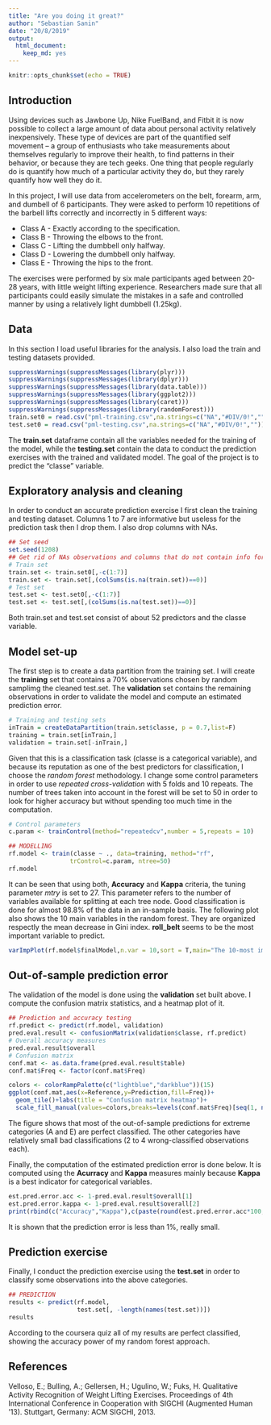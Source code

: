 ---
title: "Are you doing it great?"
author: "Sebastian Sanin"
date: "20/8/2019"
output:
  html_document:
    keep_md: yes
---

```{r setup, include=FALSE}
knitr::opts_chunk$set(echo = TRUE)
```

## Introduction

Using devices such as Jawbone Up, Nike FuelBand, and Fitbit it is now possible to collect a large amount of data about personal activity relatively inexpensively. These type of devices are part of the quantified self movement – a group of enthusiasts who take measurements about themselves regularly to improve their health, to find patterns in their behavior, or because they are tech geeks. One thing that people regularly do is quantify how much of a particular activity they do, but they rarely quantify how well they do it. 

In this project, I will use data from accelerometers on the belt, forearm, arm, and dumbell of 6 participants. They were asked to perform 10 repetitions of the barbell lifts correctly and incorrectly in 5 different ways:

  * Class A - Exactly according to the specification.
  * Class B - Throwing the elbows to the front.
  * Class C - Lifting the dumbbell only halfway.
  * Class D - Lowering the dumbbell only halfway.
  * Class E - Throwing the hips to the front.

The exercises were performed by six male participants aged between 20-28 years, with little weight lifting experience. Researchers made sure that all participants could easily simulate the mistakes in a safe and controlled manner by using a relatively light dumbbell (1.25kg).

## Data

In this section I load useful libraries for the analysis. I also load the train and testing datasets provided.

```{r}
suppressWarnings(suppressMessages(library(plyr)))
suppressWarnings(suppressMessages(library(dplyr)))
suppressWarnings(suppressMessages(library(data.table)))
suppressWarnings(suppressMessages(library(ggplot2)))
suppressWarnings(suppressMessages(library(caret)))
suppressWarnings(suppressMessages(library(randomForest)))
train.set0 = read.csv("pml-training.csv",na.strings=c("NA","#DIV/0!",""))
test.set0 = read.csv("pml-testing.csv",na.strings=c("NA","#DIV/0!",""))
```

The **train.set** dataframe contain all the variables needed for the training of the model, while the **testing.set** contain the data to conduct the prediction exercises with the trained and validated model. The goal of the project is to predict the "classe" variable.

## Exploratory analysis and cleaning

In order to conduct an accurate prediction exercise I first clean the training and testing dataset. Columns 1 to 7 are informative but useless for the prediction task then I drop them. I also drop columns with NAs.

```{r}
## Set seed
set.seed(1208)
## Get rid of NAs observations and columns that do not contain info for prediction.
# Train set
train.set <- train.set0[,-c(1:7)]
train.set <- train.set[,(colSums(is.na(train.set))==0)]
# Test set
test.set <- test.set0[,-c(1:7)]
test.set <- test.set[,(colSums(is.na(test.set))==0)]
```
Both train.set and test.set consist of about 52 predictors and the classe variable.

## Model set-up

The first step is to create a data partition from the training set. I will create the **training** set that contains a 70\% observations chosen by random samplimg the cleaned test.set. The **validation** set contains the remaining observations in order to validate the model and compute an estimated prediction error.

```{r}
# Training and testing sets
inTrain = createDataPartition(train.set$classe, p = 0.7,list=F)
training = train.set[inTrain,]
validation = train.set[-inTrain,]
```

Given that this is a classification task (classe is a categorical variable), and because its reputation as one of the best predictors for classification, I choose the *random forest* methodology. I change some control parameters in order to use *repeated cross-validation* with 5 folds and 10 repeats. The number of trees taken into account in the forest will be set to 50 in order to look for higher accuracy but without spending too much time in the computation.

```{r}
# Control parameters
c.param <- trainControl(method="repeatedcv",number = 5,repeats = 10)

## MODELLING
rf.model <- train(classe ~ ., data=training, method="rf",
                 trControl=c.param, ntree=50)
rf.model
```

It can be seen that using both, **Accuracy** and **Kappa** criteria, the tuning parameter *mtry* is set to 27. This parameter refers to the number of variables available for splitting at each tree node. Good classification is done for almost 98.8\% of the data in an in-sample basis. The following plot also shows the 10 main variables in the random forest. They are organized respectly the mean decrease in Gini index. **roll_belt** seems to be the most important variable to predict.

```{r}
varImpPlot(rf.model$finalModel,n.var = 10,sort = T,main="The 10-most important variables")
```

## Out-of-sample prediction error

The validation of the model is done using the **validation** set built above. I compute the confusion matrix statistics, and a heatmap plot of it.

```{r}
## Prediction and accuracy testing
rf.predict <- predict(rf.model, validation)
pred.eval.result <- confusionMatrix(validation$classe, rf.predict)
# Overall accuracy measures
pred.eval.result$overall
# Confusion matrix
conf.mat <- as.data.frame(pred.eval.result$table)
conf.mat$Freq <- factor(conf.mat$Freq)

colors <- colorRampPalette(c("lightblue","darkblue"))(15)
ggplot(conf.mat,aes(x=Reference,y=Prediction,fill=Freq))+
  geom_tile()+labs(title = "Confusion matrix heatmap")+
  scale_fill_manual(values=colors,breaks=levels(conf.mat$Freq)[seq(1, nlevels(conf.mat$Freq), by=2)])
```

The figure shows that most of the out-of-sample predictions for extreme categories (A and E) are perfect classified. The other categories have relatively small bad classifications (2 to 4 wrong-classified observations each).

Finally, the computation of the estimated prediction error is done below. It is computed using the **Acurracy** and **Kappa** measures mainly because **Kappa** is a best indicator for categorical variables.

```{r}
est.pred.error.acc <- 1-pred.eval.result$overall[1]
est.pred.error.kappa <- 1-pred.eval.result$overall[2]
print(rbind(c("Accuracy","Kappa"),c(paste(round(est.pred.error.acc*100,3),"%",sep=""),paste(round(est.pred.error.kappa*100,3),"%",sep=""))))
```

It is shown that the prediction error is less than 1\%, really small.

## Prediction exercise

Finally, I conduct the prediction exercise using the **test.set** in order to classify some observations into the above categories.

```{r}
## PREDICTION
results <- predict(rf.model, 
                   test.set[, -length(names(test.set))])
results
```

According to the coursera quiz all of my results are perfect classified, showing the accuracy power of my random forest approach.

## References

Velloso, E.; Bulling, A.; Gellersen, H.; Ugulino, W.; Fuks, H. Qualitative Activity Recognition of Weight Lifting Exercises. Proceedings of 4th International Conference in Cooperation with SIGCHI (Augmented Human ’13). Stuttgart, Germany: ACM SIGCHI, 2013.

